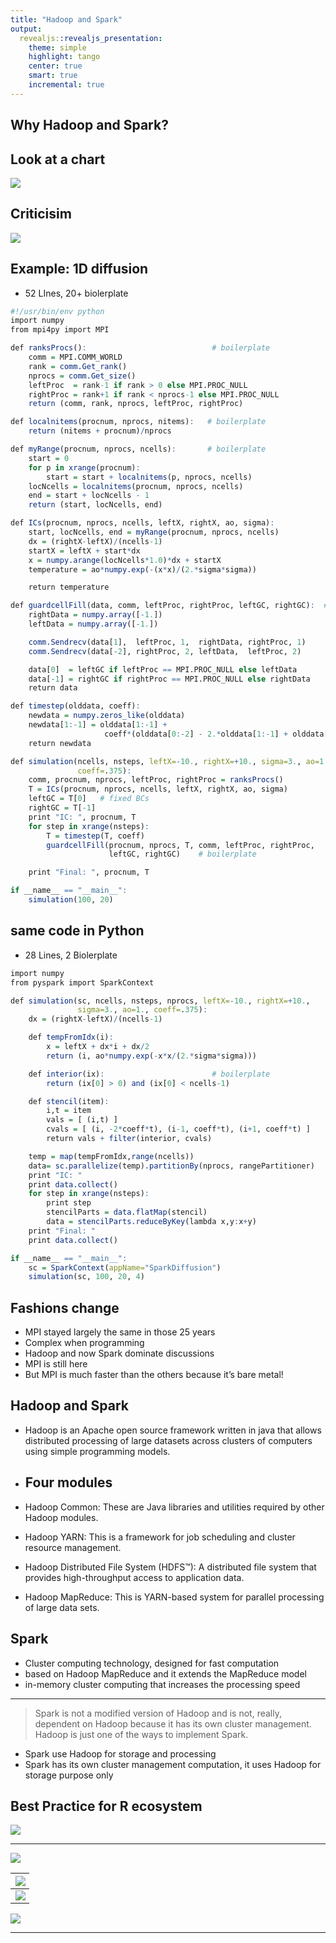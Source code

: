 ```yaml
---
title: "Hadoop and Spark"
output:
  revealjs::revealjs_presentation:
    theme: simple
    highlight: tango
    center: true
    smart: true
    incremental: true
---
```



## Why Hadoop and Spark?

## Look at a chart

![](imgs/trends.png)


## Criticisim

![](imgs/article.PNG)

## Example: 1D diffusion

- 52 LInes, 20+ biolerplate

```r
#!/usr/bin/env python
import numpy
from mpi4py import MPI

def ranksProcs():                            # boilerplate
    comm = MPI.COMM_WORLD
    rank = comm.Get_rank()
    nprocs = comm.Get_size()
    leftProc  = rank-1 if rank > 0 else MPI.PROC_NULL
    rightProc = rank+1 if rank < nprocs-1 else MPI.PROC_NULL
    return (comm, rank, nprocs, leftProc, rightProc)

def localnitems(procnum, nprocs, nitems):   # boilerplate
    return (nitems + procnum)/nprocs

def myRange(procnum, nprocs, ncells):       # boilerplate
    start = 0
    for p in xrange(procnum):
        start = start + localnitems(p, nprocs, ncells)
    locNcells = localnitems(procnum, nprocs, ncells)
    end = start + locNcells - 1
    return (start, locNcells, end)

def ICs(procnum, nprocs, ncells, leftX, rightX, ao, sigma):
    start, locNcells, end = myRange(procnum, nprocs, ncells)
    dx = (rightX-leftX)/(ncells-1)
    startX = leftX + start*dx
    x = numpy.arange(locNcells*1.0)*dx + startX
    temperature = ao*numpy.exp(-(x*x)/(2.*sigma*sigma))

    return temperature

def guardcellFill(data, comm, leftProc, rightProc, leftGC, rightGC):  # boilerplate
    rightData = numpy.array([-1.])           
    leftData = numpy.array([-1.])

    comm.Sendrecv(data[1],  leftProc, 1,  rightData, rightProc, 1)
    comm.Sendrecv(data[-2], rightProc, 2, leftData,  leftProc, 2)

    data[0]  = leftGC if leftProc == MPI.PROC_NULL else leftData
    data[-1] = rightGC if rightProc == MPI.PROC_NULL else rightData
    return data

def timestep(olddata, coeff):
    newdata = numpy.zeros_like(olddata)
    newdata[1:-1] = olddata[1:-1] +
                     coeff*(olddata[0:-2] - 2.*olddata[1:-1] + olddata[2:])
    return newdata

def simulation(ncells, nsteps, leftX=-10., rightX=+10., sigma=3., ao=1.,
               coeff=.375):
    comm, procnum, nprocs, leftProc, rightProc = ranksProcs()
    T = ICs(procnum, nprocs, ncells, leftX, rightX, ao, sigma)
    leftGC = T[0]   # fixed BCs
    rightGC = T[-1]
    print "IC: ", procnum, T
    for step in xrange(nsteps):
        T = timestep(T, coeff)
        guardcellFill(procnum, nprocs, T, comm, leftProc, rightProc,
                      leftGC, rightGC)    # boilerplate

    print "Final: ", procnum, T

if __name__ == "__main__":
    simulation(100, 20)

```
## same code in Python

- 28 Lines, 2 Biolerplate

```r
import numpy
from pyspark import SparkContext

def simulation(sc, ncells, nsteps, nprocs, leftX=-10., rightX=+10.,
               sigma=3., ao=1., coeff=.375):
    dx = (rightX-leftX)/(ncells-1)

    def tempFromIdx(i):
        x = leftX + dx*i + dx/2
        return (i, ao*numpy.exp(-x*x/(2.*sigma*sigma)))

    def interior(ix):                        # boilerplate
        return (ix[0] > 0) and (ix[0] < ncells-1)

    def stencil(item):
        i,t = item
        vals = [ (i,t) ]
        cvals = [ (i, -2*coeff*t), (i-1, coeff*t), (i+1, coeff*t) ]
        return vals + filter(interior, cvals)

    temp = map(tempFromIdx,range(ncells))
    data= sc.parallelize(temp).partitionBy(nprocs, rangePartitioner)
    print "IC: "
    print data.collect()
    for step in xrange(nsteps):
        print step
        stencilParts = data.flatMap(stencil)
        data = stencilParts.reduceByKey(lambda x,y:x+y)
    print "Final: "
    print data.collect()

if __name__ == "__main__":
    sc = SparkContext(appName="SparkDiffusion")
    simulation(sc, 100, 20, 4)
```
## Fashions change

- MPI stayed largely the same in those 25 years
- Complex when programming
- Hadoop and now Spark dominate discussions
- MPI is still here
- But MPI is much faster than the others because it’s bare metal!

## Hadoop and Spark

- Hadoop is an Apache open source framework written in java that allows distributed processing of large datasets across clusters of computers using simple programming models.

- Four modules
---

- Hadoop Common: These are Java libraries and utilities required by other Hadoop modules. 

- Hadoop YARN: This is a framework for job scheduling and cluster resource management.

- Hadoop Distributed File System (HDFS™): A distributed file system that provides high-throughput access to application data.

- Hadoop MapReduce: This is YARN-based system for parallel processing of large data sets.

## Spark

- Cluster computing technology, designed for fast computation
- based on Hadoop MapReduce and it extends the MapReduce model 
- in-memory cluster computing that increases the processing speed

---

> Spark is not a modified version of Hadoop and is not, really, dependent on Hadoop because it has its own cluster management. 
Hadoop is just one of the ways to implement Spark.

- Spark use Hadoop for storage and processing
- Spark has its own cluster management computation, it uses Hadoop for storage purpose only


## Best Practice for R ecosystem

![](imgs/hadoop1.png)

---

![](imgs/hadoop2.png)

---
![](imgs/hadoop3.png)

---
![](imgs/hadoop4.png)

---

![](imgs/devops.PNG)

---

